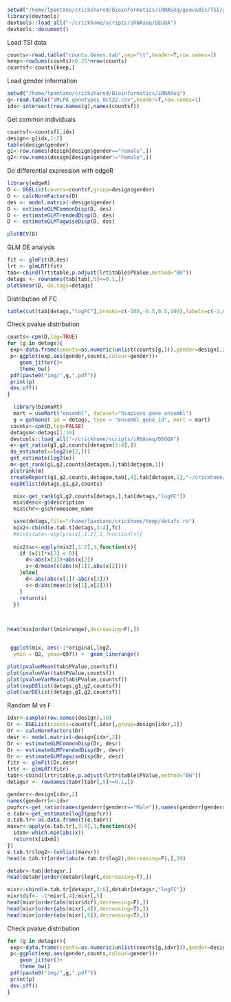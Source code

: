 ```r
setwd("/home/lpantano/crickshared/Bioinformatics/iRNASeq/geovadis/TSI/genes/")
library(devtools)
devtools::load_all("~/crickhome/scripts/iRNAseq/DEGQA")
devtools::document()
```

Load TSI data

```r
counts<-read.table("counts.Genes.tab",sep="\t",header=T,row.names=1)
keep<-rowSums(counts)>0.25*nrow(counts)
countsf<-counts[keep,]
```

Load gender information
```r
setwd("/home/lpantano/crickshared/Bioinformatics/iRNASeq")
g<-read.table("iMLPA_genotypes_Oct22.csv",header=T,row.names=1)
idx<-intersect(row.names(g),names(countsf))
```

Get common individuals
```r
countsf<-countsf[,idx]
design<-g[idx,1:2]
table(design$gender)
g1<-row.names(design[design$gender=="Female",])
g2<-row.names(design[design$gender!="Female",])

```

Do differential expression with edgeR
```r
library(edgeR)
D <- DGEList(counts=countsf,group=design$gender)
D <- calcNormFactors(D)
des <- model.matrix(~design$gender)
D <- estimateGLMCommonDisp(D, des)
D <- estimateGLMTrendedDisp(D, des)
D <- estimateGLMTagwiseDisp(D, des)

plotBCV(D)
```


GLM DE analysis
```r
fit <- glmFit(D,des)
lrt <- glmLRT(fit)
tab<-cbind(lrt$table,p.adjust(lrt$table$PValue,method="BH"))
detags <- rownames(tab[tab[,5]<=0.1,])
plotSmear(D, de.tags=detags)
```

Distribution of FC
```r
table(cut(tab[detags,"logFC"],breaks=c(-100,-0.5,0.5,100),labels=c(-1,0,1)))
```

Check pvalue distribution
```r
counts<-cpm(D,log=TRUE)
for (g in detags){
 exp<-data.frame(counts=as.numeric(unlist(counts[g,])),gender=design[,2])
 p<-ggplot(exp,aes(gender,counts,colour=gender))+  
    geom_jitter()+
    theme_bw()
 pdf(paste0("img/",g,".pdf"))
 print(p)
 dev.off()
}
```

```r
  library(biomaRt)
  mart = useMart("ensembl", dataset="hsapiens_gene_ensembl")
  g = getGene( id = detags, type = "ensembl_gene_id", mart = mart)
 counts<-cpm(D,log=FALSE)
 detagsm<-detags[1:10]
 devtools::load_all("~/crickhome/scripts/iRNAseq/DEGQA")
 e<-get_ratio(g1,g2,counts[detagsm[3:4],])
 do_estimate(x=log2(e[2,]))
 get_estimate(log2(e))
 m<-get_rank(g1,g2,counts[detagsm,],tab[detagsm,1])
 plotrank(m)
 createReport(g1,g2,counts,detagsm,tab[,4],tab[detagsm,1],"~/crickhome/temp/",pop=400)
 expDElist(detags,g1,g2,counts)

  mix<-get_rank(g1,g2,counts[detags,],tab[detags,"logFC"])
  mix$desc<-g$description
  mix$chr<-g$chromosome_name

  save(detags,file="/home/lpantano/crickhome/temp/detafs.ro")
  mix2<-cbind(e.tab.t[detags,3:4],fc)
  #mix$state<-apply(mix[,1:2],1,function(x){
  
  mix2$sc<-apply(mix2[,1:2],1,function(x){
    if (x[1]*x[2] < 0){
      d<-abs(x[1])+abs(x[2])
      s<-d/mean(c(abs(x[1]),abs(x[2])))
    }else{
      d<-abs(abs(x[1])-abs(x[2]))
      s<-d/abs(mean(c(x[1],x[2])))
    }
    return(s)  
  })
 


head(mix[order((mix$range),decreasing=F),])


 ggplot(mix, aes(-1*original,log2,
  ymin = Q2, ymax=Q97)) +  geom_linerange()

```


```r
plot(pvalueMean(tab$PValue,countsf))
plot(pvalueVar(tab$PValue,countsf))
plot(pvalueVarMean(tab$PValue,countsf))
plot(expDElist(detags,g1,g2,countsf))
plot(varDElist(detags,g1,g2,countsf))
```

Random M vs F
```r
idxr<-sample(row.names(design),10)
Dr <- DGEList(counts=countsf[,idxr],group=design[idxr,2])
Dr <- calcNormFactors(Dr)
desr <- model.matrix(~design[idxr,2])
Dr <- estimateGLMCommonDisp(Dr, desr)
Dr <- estimateGLMTrendedDisp(Dr, desr)
Dr <- estimateGLMTagwiseDisp(Dr, desr)
fitr <- glmFit(Dr,desr)
lrtr <- glmLRT(fitr)
tabr<-cbind(lrtr$table,p.adjust(lrtr$table$PValue,method="BH"))
detagsr <- rownames(tabr[tabr[,5]<=0.1,])

genderr<-design[idxr,2]
names(genderr)<-idxr
popfcr<-get_ratio(names(genderr[genderr=="Male"]),names(genderr[genderr!="Male"]),counts[detagsr,idxr])
e.tabr<-get_estimate(log2(popfcr))
e.tab.tr<-as.data.frame(t(e.tabr))
maxvr<-apply(e.tab.tr[,3:4],1,function(x){
  idxm<-which.min(abs(x))
  return(x[idxm])
})
e.tab.tr$log2<-(unlist(maxvr))
head(e.tab.tr[order(abs(e.tab.tr$log2),decreasing=F),],20)

detabr<-tab[detagsr,]
head(detabr[order(detabr$logFC,decreasing=T),])

mixr<-cbind(e.tab.tr[detagsr,3:6],detabr[detagsr,"logFC"])
mixr$dif<- -1*mixr[,4]/mixr[,5]
head(mixr[order(abs(mixr$dif),decreasing=F),])
head(mixr[order(abs(mixr[,4]),decreasing=T),])
head(mixr[order(abs(mixr[,5]),decreasing=T),])
```


Check pvalue distribution
```r
for (g in detagsr){
 exp<-data.frame(counts=as.numeric(unlist(counts[g,idxr])),gender=design[idxr,2])
 p<-ggplot(exp,aes(gender,counts,colour=gender))+  
    geom_jitter()+
    theme_bw()
 pdf(paste0("img/",g,".pdf"))
 print(p)
 dev.off()
}
```
